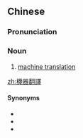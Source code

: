{{also|机器翻译}}
==Chinese==
{{zh-forms|s=机器翻译|type=22}}

===Pronunciation===
{{zh-pron
|m=jīqì fānyì
|c=gei1 hei3 faan1 jik6
|cat=n
}}

===Noun===
{{zh-noun}}

# [[machine translation]]

{{zh-cat|Translation studies}}

[[zh:機器翻譯]]

====Synonyms====
* {{zh-l|機譯}}
* {{zh-l|計算機翻譯}}
* {{zh-l|機械翻譯}}